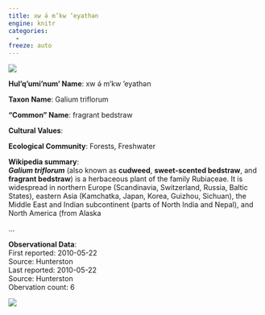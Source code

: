 ```yaml
---
title: xw ə́ m’kw ’eyathən
engine: knitr
categories:
  - 
freeze: auto
---
```

![](https://inaturalist-open-data.s3.amazonaws.com/photos/50976242/medium.jpg){fig-alt="xw ə́ m’kw ’eyathən - fragrant bedstraw"}

**Hul'q'umi'num' Name**: xw ə́ m’kw ’eyathən

**Taxon Name**: Galium triflorum

**"Common" Name**: fragrant bedstraw

**Cultural Values**:  

::: {layout-nrow=1 style="width:60%"}

:::

**Ecological Community**: Forests, Freshwater

**Wikipedia summary**:  
<i><b>Galium triflorum</b></i> (also known as <b>cudweed</b>, <b>sweet-scented bedstraw</b>, and <b>fragrant bedstraw</b>) is a herbaceous plant of the family Rubiaceae. It is widespread in northern Europe (Scandinavia, Switzerland, Russia, Baltic States), eastern Asia (Kamchatka, Japan, Korea, Guizhou, Sichuan), the Middle East and Indian subcontinent (parts of North India and Nepal), and North America (from Alaska</p>...

**Observational Data**:   
First reported: 2010-05-22  
Source: Hunterston  
Last reported: 2010-05-22  
Source: Hunterston  
Obervation count: 6

![](community_dist.png)
